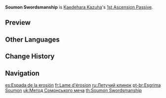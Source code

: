 {{Talent Infobox
|image         = Talent Soumon Swordsmanship.png
|character     = Kaedehara Kazuha
|type          = 1st Ascension Passive
|info          = If '''[[Chihayaburu]]''' comes into contact with {{Hydro}}/<wbr>{{Pyro}}/<wbr>{{Cryo}}/<wbr>{{Electro}} when cast, '''Chihayaburu''' will absorb that element and if Plunging Attack: Midare Ranzan is used before the effect expires, it will deal an additional 200% ATK of the absorbed elemental type as DMG. This will be considered Plunging Attack DMG.<br />[[Elemental Absorption]] may only occur once per use of '''Chihayaburu'''.
|scale_att1    = ATK
|utility1      = Elemental Absorption
|utility2      = Plunging
}}
'''Soumon Swordsmanship''' is [[Kaedehara Kazuha]]'s [[1st Ascension Passive]].

==Preview==
{{Preview
|file    = Chihayaburu A4 Preview
}}
{{clr}}

==Other Languages==
{{Other Languages
|en      = Soumon Swordsmanship
|zhs     = 相闻之剑法
|zhs_rm  = Xiāngwén zhī Jiàn Fǎ
|zht     = 相聞之劍法
|zht_rm  = Xiāngwén zhī Jiàn Fǎ
|zh_tl   = Soumon Sword Method
|ja      = 相聞剣法
|ja_rm   = Soumon Kenpou
|ja_tl   = Soumon Sword Method
|ja_note = {{Lang|Soumon|ja=相聞|ja_rm=Soumon}} is a reference to {{Lang|Soumonka|ja=相聞歌|ja_rm=Soumonka}}, a genre of poems from the {{w|Man'yōshū|Man'youshuu}}. Soumon itself is a combination of the words 相 "mutual, reciprocal" and 聞 "listen, hear".
|ko      = 상문 검법
|ko_rm   = Sangmun Geombeop
|ko_tl   = Soumon Swordsmanship
|es      = Espada de la erosión
|es_tl   = Sword of Erosion
|fr      = Lame d'érosion
|fr_tl   = Erosion Blade
|ru      = Летучий клинок
|ru_tl   = 
|th      = Soumon Swordsmanship
|vi      = Kiếm Pháp Soumon
|vi_tl   = 
|de      = Soumon-Schwertkunst
|de_tl   = Soumon Swordmanship
|id      = Soumon Swordmanship
|pt      = Esgrima Soumon
|pt_tl   = 
}}

==Change History==
{{Change History|1.6}}

==Navigation==
{{Talent Navbox|Kaedehara Kazuha}}

[[es:Espada de la erosión]]
[[fr:Lame d'érosion]]
[[ru:Летучий клинок]]
[[pt-br:Esgrima Soumon]]
[[uk:Метод Сомонського меча]]
[[th:Soumon Swordsmanship]]